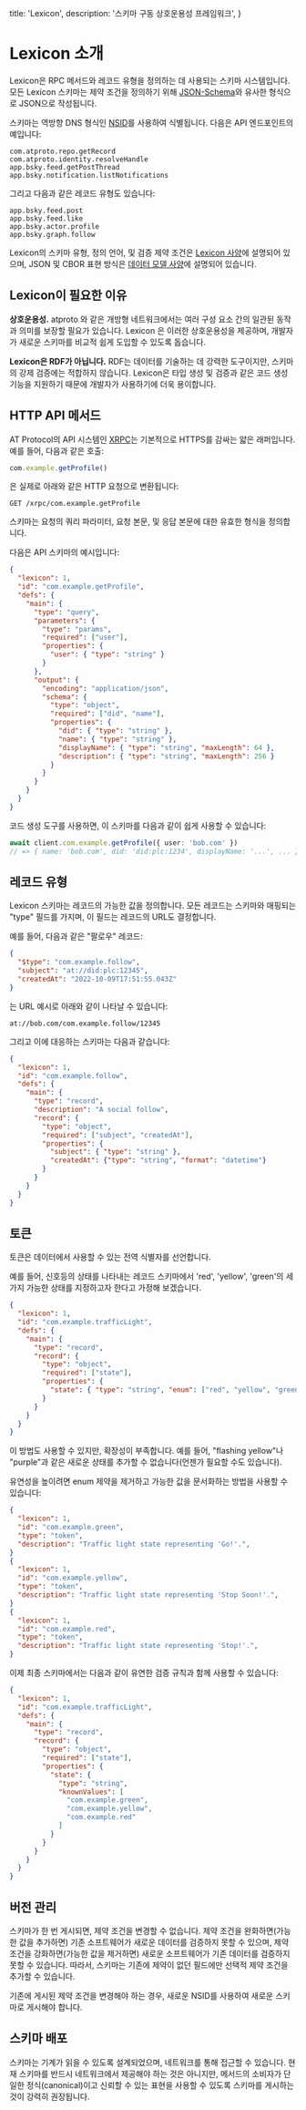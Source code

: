   title: 'Lexicon',
  description: '스키마 구동 상호운용성 프레임워크',
}

# Lexicon 소개

Lexicon은 RPC 메서드와 레코드 유형을 정의하는 데 사용되는 스키마 시스템입니다. 모든 Lexicon 스키마는 제약 조건을 정의하기 위해 [JSON-Schema](https://json-schema.org/)와 유사한 형식으로 JSON으로 작성됩니다.

스키마는 역방향 DNS 형식인 [NSID](/specs/nsid)를 사용하여 식별됩니다. 다음은 API 엔드포인트의 예입니다:

```
com.atproto.repo.getRecord
com.atproto.identity.resolveHandle
app.bsky.feed.getPostThread
app.bsky.notification.listNotifications
```

그리고 다음과 같은 레코드 유형도 있습니다:

```
app.bsky.feed.post
app.bsky.feed.like
app.bsky.actor.profile
app.bsky.graph.follow
```

Lexicon의 스키마 유형, 정의 언어, 및 검증 제약 조건은 [Lexicon 사양](/specs/lexicon)에 설명되어 있으며, JSON 및 CBOR 표현 방식은 [데이터 모델 사양](/specs/data-model)에 설명되어 있습니다.

## Lexicon이 필요한 이유

**상호운용성.** atproto 와 같은 개방형 네트워크에서는 여러 구성 요소 간의 일관된 동작과 의미를 보장할 필요가 있습니다. Lexicon 은 이러한 상호운용성을 제공하며, 개발자가 새로운 스키마를 비교적 쉽게 도입할 수 있도록 돕습니다.

**Lexicon은 RDF가 아닙니다.** RDF는 데이터를 기술하는 데 강력한 도구이지만, 스키마의 강제 검증에는 적합하지 않습니다. Lexicon은 타입 생성 및 검증과 같은 코드 생성 기능을 지원하기 때문에 개발자가 사용하기에 더욱 용이합니다.

## HTTP API 메서드

AT Protocol의 API 시스템인 [XRPC](#xrpc)는 기본적으로 HTTPS를 감싸는 얇은 래퍼입니다. 예를 들어, 다음과 같은 호출:

```typescript
com.example.getProfile()
```

은 실제로 아래와 같은 HTTP 요청으로 변환됩니다:

```text
GET /xrpc/com.example.getProfile
```

스키마는 요청의 쿼리 파라미터, 요청 본문, 및 응답 본문에 대한 유효한 형식을 정의합니다.

다음은 API 스키마의 예시입니다:

```json
{
  "lexicon": 1,
  "id": "com.example.getProfile",
  "defs": {
    "main": {
      "type": "query",
      "parameters": {
        "type": "params",
        "required": ["user"],
        "properties": {
          "user": { "type": "string" }
        }
      },
      "output": {
        "encoding": "application/json",
        "schema": {
          "type": "object",
          "required": ["did", "name"],
          "properties": {
            "did": { "type": "string" },
            "name": { "type": "string" },
            "displayName": { "type": "string", "maxLength": 64 },
            "description": { "type": "string", "maxLength": 256 }
          }
        }
      }
    }
  }
}
```

코드 생성 도구를 사용하면, 이 스키마를 다음과 같이 쉽게 사용할 수 있습니다:

```typescript
await client.com.example.getProfile({ user: 'bob.com' })
// => { name: 'bob.com', did: 'did:plc:1234', displayName: '...', ... }
```

## 레코드 유형

Lexicon 스키마는 레코드의 가능한 값을 정의합니다. 모든 레코드는 스키마와 매핑되는 "type" 필드를 가지며, 이 필드는 레코드의 URL도 결정합니다.

예를 들어, 다음과 같은 "팔로우" 레코드:


```json
{
  "$type": "com.example.follow",
  "subject": "at://did:plc:12345",
  "createdAt": "2022-10-09T17:51:55.043Z"
}
```

는 URL 예시로 아래와 같이 나타날 수 있습니다:

```text
at://bob.com/com.example.follow/12345
```

그리고 이에 대응하는 스키마는 다음과 같습니다:

```json
{
  "lexicon": 1,
  "id": "com.example.follow",
  "defs": {
    "main": {
      "type": "record",
      "description": "A social follow",
      "record": {
        "type": "object",
        "required": ["subject", "createdAt"],
        "properties": {
          "subject": { "type": "string" },
          "createdAt": {"type": "string", "format": "datetime"}
        }
      }
    }
  }
}
```

## 토큰

토큰은 데이터에서 사용할 수 있는 전역 식별자를 선언합니다.

예를 들어, 신호등의 상태를 나타내는 레코드 스키마에서 'red', 'yellow', 'green'의 세 가지 가능한 상태를 지정하고자 한다고 가정해 보겠습니다.


```json
{
  "lexicon": 1,
  "id": "com.example.trafficLight",
  "defs": {
    "main": {
      "type": "record",
      "record": {
        "type": "object",
        "required": ["state"],
        "properties": {
          "state": { "type": "string", "enum": ["red", "yellow", "green"] }
        }
      }
    }
  }
}
```

이 방법도 사용할 수 있지만, 확장성이 부족합니다. 예를 들어, "flashing yellow"나 "purple"과 같은 새로운 상태를 추가할 수 없습니다(언젠가 필요할 수도 있습니다).

유연성을 높이려면 enum 제약을 제거하고 가능한 값을 문서화하는 방법을 사용할 수 있습니다:

```json
{
  "lexicon": 1,
  "id": "com.example.green",
  "type": "token",
  "description": "Traffic light state representing 'Go!'.",
}
{
  "lexicon": 1,
  "id": "com.example.yellow",
  "type": "token",
  "description": "Traffic light state representing 'Stop Soon!'.",
}
{
  "lexicon": 1,
  "id": "com.example.red",
  "type": "token",
  "description": "Traffic light state representing 'Stop!'.",
}
```

이제 최종 스키마에서는 다음과 같이 유연한 검증 규칙과 함께 사용할 수 있습니다:

```json
{
  "lexicon": 1,
  "id": "com.example.trafficLight",
  "defs": {
    "main": {
      "type": "record",
      "record": {
        "type": "object",
        "required": ["state"],
        "properties": {
          "state": {
            "type": "string",
            "knownValues": [
              "com.example.green",
              "com.example.yellow",
              "com.example.red"
            ]
          }
        }
      }
    }
  }
}
```

## 버전 관리

스키마가 한 번 게시되면, 제약 조건을 변경할 수 없습니다. 제약 조건을 완화하면(가능한 값을 추가하면) 기존 소프트웨어가 새로운 데이터를 검증하지 못할 수 있으며, 제약 조건을 강화하면(가능한 값을 제거하면) 새로운 소프트웨어가 기존 데이터를 검증하지 못할 수 있습니다. 따라서, 스키마는 기존에 제약이 없던 필드에만 선택적 제약 조건을 추가할 수 있습니다.

기존에 게시된 제약 조건을 변경해야 하는 경우, 새로운 NSID를 사용하여 새로운 스키마로 게시해야 합니다.


## 스키마 배포

스키마는 기계가 읽을 수 있도록 설계되었으며, 네트워크를 통해 접근할 수 있습니다. 현재 스키마를 반드시 네트워크에서 제공해야 하는 것은 아니지만, 메서드의 소비자가 단일한 정식(canonical)이고 신뢰할 수 있는 표현을 사용할 수 있도록 스키마를 게시하는 것이 강력히 권장됩니다.
